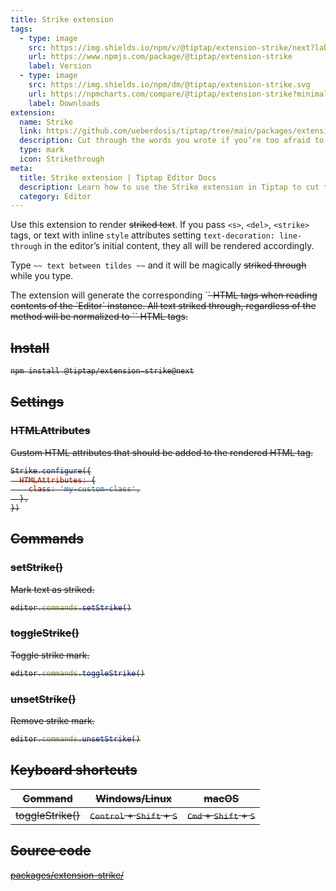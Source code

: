 ```yaml
---
title: Strike extension
tags:
  - type: image
    src: https://img.shields.io/npm/v/@tiptap/extension-strike/next?label=version
    url: https://www.npmjs.com/package/@tiptap/extension-strike
    label: Version
  - type: image
    src: https://img.shields.io/npm/dm/@tiptap/extension-strike.svg
    url: https://npmcharts.com/compare/@tiptap/extension-strike?minimal=true
    label: Downloads
extension:
  name: Strike
  link: https://github.com/ueberdosis/tiptap/tree/main/packages/extension-strike
  description: Cut through the words you wrote if you’re too afraid to delete them.
  type: mark
  icon: Strikethrough
meta:
  title: Strike extension | Tiptap Editor Docs
  description: Learn how to use the Strike extension in Tiptap to cut through the words you wrote if you're too afraid to delete it.
  category: Editor
---
```



Use this extension to render ~~striked text~~. If you pass `<s>`, `<del>`, `<strike>` tags, or text with inline `style` attributes setting `text-decoration: line-through` in the editor’s initial content, they all will be rendered accordingly.

Type <code>~~ text between tildes ~~</code> and it will be magically ~~striked through~~ while you type.

<Callout title="Restrictions" variant="default">
    The extension will generate the corresponding `<s>` HTML tags when reading contents of the `Editor` instance. All text striked through, regardless of the method will be normalized to `<s>` HTML tags.
</Callout>

<CodeDemo path="/Marks/Strike" />

## Install

```bash
npm install @tiptap/extension-strike@next
```

## Settings

### HTMLAttributes

Custom HTML attributes that should be added to the rendered HTML tag.

```js
Strike.configure({
  HTMLAttributes: {
    class: 'my-custom-class',
  },
})
```

## Commands

### setStrike()

Mark text as striked.

```js
editor.commands.setStrike()
```

### toggleStrike()

Toggle strike mark.

```js
editor.commands.toggleStrike()
```

### unsetStrike()

Remove strike mark.

```js
editor.commands.unsetStrike()
```

## Keyboard shortcuts

| Command        | Windows/Linux                                        | macOS                                            |
| -------------- | ---------------------------------------------------- | ------------------------------------------------ |
| toggleStrike() | <kbd>Control</kbd> + <kbd>Shift</kbd> + <kbd>S</kbd> | <kbd>Cmd</kbd> + <kbd>Shift</kbd> + <kbd>S</kbd> |

## Source code

[packages/extension-strike/](https://github.com/ueberdosis/tiptap/blob/main/packages/extension-strike/)
